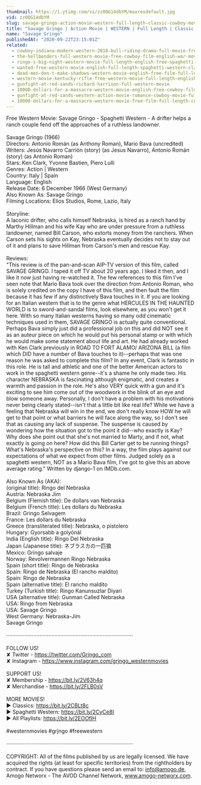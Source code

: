 ```yaml
---
thumbnail: https://i.ytimg.com/vi/zz0QG14dbYM/maxresdefault.jpg
vid: zz0QG14dbYM
slug: savage-gringo-action-movie-western-full-length-classic-cowboy-movie-english
title: "Savage Gringo | Action Movie | WESTERN | Full Length | Classic Cowboy Movie | English"
name: "Savage Gringo"
publishedAt: "2020-09-22T23:15:01Z"
related:
  - cowboy-indiana-modern-western-2018-bull-riding-drama-full-movie-free-feature-film-hd
  - the-hellbenders-full-western-movie-free-cowboy-film-english-war-movie
  - ringo-s-big-night-western-movie-full-length-english-free-spaghetti-western
  - wanted-free-western-movie-english-full-length-spaghetti-western-classic-feature-film
  - dead-men-don-t-make-shadows-western-movie-english-free-film-full-length-spaghetti-western
  - western-movie-kentucky-rifle-free-western-movie-full-length-english-full-movies
  - gunfight-at-red-sands-richard-harrison-full-western-movie
  - 10000-dollars-for-a-massacre-western-movie-english-free-cowboy-film
  - gunfight-at-red-sands-western-action-movie-romance-cowboy-movie-full-length-film
  - 10000-dollars-for-a-massacre-western-movie-free-film-full-length-cowboy-films-english
---
```


Free Western Movie: Savage Gringo - Spaghetti Western - A drifter helps a ranch couple fend off the approaches of a ruthless landowner. <br />
<br />
Savage Gringo (1966)<br />
Directors: Antonio Román (as Anthony Roman), Mario Bava (uncredited)<br />
Writers: Jesús Navarro Carrión (story) (as Jesus Navarro), Antonio Román (story) (as Antonio Roman)<br />
Stars: Ken Clark, Yvonne Bastien, Piero Lulli <br />
Genres: Action | Western <br />
Country: Italy | Spain<br />
Language: English <br />
Release Date: 6 December 1966 (West Germany) <br />
Also Known As: Savage Gringo <br />
Filming Locations: Elios Studios, Rome, Lazio, Italy <br />
<br />
Storyline:<br />
A laconic drifter, who calls himself Nebraska, is hired as a ranch hand by Marthy Hillman and his wife Kay who are under pressure from a ruthless landowner, named Bill Carson, who extorts money from the ranchers. When Carson sets his sights on Kay, Nebraska eventually decides not to stay out of it and plans to save Hillman from Carson's men and rescue Kay.<br />
<br />
Reviews:<br />
"This review is of the pan-and-scan AIP-TV version of this film, called SAVAGE GRINGO. I taped it off TV about 20 years ago. I liked it then, and I like it now just having re-watched it. The few references to this film I've seen note that Mario Bava took over the direction from Antonio Roman, who is solely credited on the copy I have of this film, and then fault the film because it has few if any distinctively Bava touches in it. If you are looking for an Italian western that is to the genre what HERCULES IN THE HAUNTED WORLD is to sword-and-sandal films, look elsewhere, as you won't get it here. With so many Italian westerns having so many odd cinematic techniques used in them, SAVAGE GRINGO is actually quite conventional. Perhaps Bava simply just did a professional job on this and did NOT see it as an auteur piece on which he would put his personal stamp or with which he would make some statement about life and art. He had already worked with Ken Clark previously in ROAD TO FORT ALAMO/ ARIZONA BILL (a film which DID have a number of Bava touches to it)--perhaps that was one reason he was asked to complete this film? In any event, Clark is fantastic in this role. He is tall and athletic and one of the better American actors to work in the spaghetti western genre--it's a shame he only made two. His character NEBRASKA is fascinating although enigmatic, and creates a warmth and passion in the role. He's also VERY quick with a gun and it's exciting to see him come out of the woodwork in the blink of an eye and blow someone away. Personally, I don't have a problem with his motivations never being clearly stated--isn't that a little bit like real life? While we have a feeling that Nebraska will win in the end, we don't really know HOW he will get to that point or what barriers he will face along the way, so I don't see that as causing any lack of suspense. The suspense is caused by wondering how the situation got to the point it did--who exactly is Kay? Why does she point out that she's not married to Marty, and if not, what exactly is going on here? How did this Bill Carter get to be running things? What's Nebraska's perspective on this? In a way, the film plays against our expectations of what we expect from other films. Judged solely as a spaghetti western, NOT as a Mario Bava film, I've got to give this an above average rating." Written by django-1 on IMDb.com. <br />
<br />
Also Known As (AKA):<br />
(original title): Ringo del Nebraska<br />
Austria: Nebraska Jim<br />
Belgium (Flemish title): De dollars van Nebraska<br />
Belgium (French title): Les dollars du Nebraska<br />
Brazil: Gringo Selvagem<br />
France: Les dollars du Nebraska<br />
Greece (transliterated title): Nebraska, o pistolero<br />
Hungary: Gyorsabb a golyónál<br />
India (English title): Ringo Del Nebraska<br />
Japan (Japanese title): ネブラスカの一匹狼<br />
Mexico: Gringo salvaje<br />
Norway: Revolvermannen Ringo Nebraska<br />
Spain (short title): Ringo de Nebraska<br />
Spain: Ringo de Nebraska (El rancho maldito)<br />
Spain: Ringo de Nebraska<br />
Spain (alternative title): El rancho maldito<br />
Turkey (Turkish title): Ringo Kanunsuzlar Diyari<br />
USA (alternative title): Gunman Called Nebraska<br />
USA: Ringo from Nebraska<br />
USA: Savage Gringo<br />
West Germany: Nebraska-Jim<br />
 Savage Gringo<br />
<br />
····················································································<br />
<br />
FOLLOW US!<br />
✘ Twitter - https://twitter.com/Grjngo_com<br />
✘ Instagram - https://www.instagram.com/grjngo_westernmovies<br />
<br />
SUPPORT US!<br />
✘ Membership - https://bit.ly/2V63h4q<br />
✘ Merchandise - https://bit.ly/2FLB0sV<br />
<br />
MORE MOVIES! <br />
► Classics: https://bit.ly/2CBLt8c <br />
► Spaghetti Western: https://bit.ly/2CyCe8I <br />
► All Playlists: https://bit.ly/2EOOfIH <br />
<br />
#westernmovies #grjngo #freewestern<br />
<br />
····················································································<br />
<br />
COPYRIGHT: All of the films published by us are legally licensed. We have acquired the rights (at least for specific territories) from the rightholders by contract. If you have questions please send an email to: info@amogo.de, Amogo Networx - The AVOD Channel Network, www.amogo-networx.com.